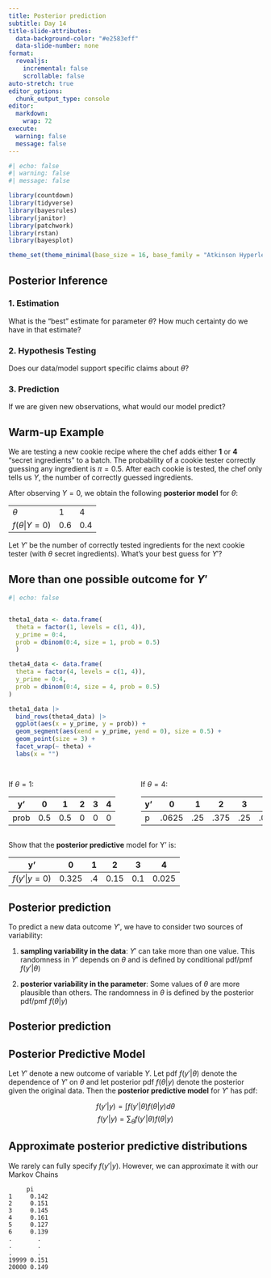 ```yaml
---
title: Posterior prediction
subtitle: Day 14
title-slide-attributes:
  data-background-color: "#e2583eff"
  data-slide-number: none
format: 
  revealjs:
    incremental: false
    scrollable: false
auto-stretch: true
editor_options: 
  chunk_output_type: console
editor: 
  markdown: 
    wrap: 72
execute: 
  warning: false
  message: false
---
```


```r
#| echo: false
#| warning: false
#| message: false

library(countdown)
library(tidyverse)
library(bayesrules)
library(janitor)
library(patchwork)
library(rstan)
library(bayesplot)

theme_set(theme_minimal(base_size = 16, base_family = "Atkinson Hyperlegible"))
```

## Posterior Inference {.center}

### 1. Estimation

What is the "best" estimate for parameter $\theta$? How much certainty
do we have in that estimate?

### 2. Hypothesis Testing

Does our data/model support specific claims about $\theta$?

### 3. Prediction

If we are given new observations, what would our model predict?


## Warm-up Example {.smaller}

We are testing a new cookie recipe where the chef adds either **1** or
**4** "secret ingredients" to a batch. The probability of a cookie
tester correctly guessing any ingredient is $\pi = 0.5$. After each
cookie is tested, the chef only tells us $Y$, the number of correctly
guessed ingredients.

After observing $Y=0$, we obtain the following **posterior model** for
$\theta$:

|                     |     |     |
|---------------------|-----|-----|
| $\theta$            | 1   | 4   |
| $f(\theta | Y = 0)$ | 0.6 | 0.4 |

Let $Y'$ be the number of correctly tested ingredients for the next cookie tester (with $\theta$ secret ingredients). What's your best guess for $Y'$? 

## More than one possible outcome for $Y'$

```r
#| echo: false


theta1_data <- data.frame(
  theta = factor(1, levels = c(1, 4)),
  y_prime = 0:4,
  prob = dbinom(0:4, size = 1, prob = 0.5)
  )

theta4_data <- data.frame(
  theta = factor(4, levels = c(1, 4)),
  y_prime = 0:4,
  prob = dbinom(0:4, size = 4, prob = 0.5)
)

theta1_data |>
  bind_rows(theta4_data) |>
  ggplot(aes(x = y_prime, y = prob)) +
  geom_segment(aes(xend = y_prime, yend = 0), size = 0.5) +
  geom_point(size = 3) +
  facet_wrap(~ theta) +
  labs(x = "")
```

## {.smaller}

::::: columns
::: {.column width="50%"}
If $\theta = 1$: 

| y'    |   0  |  1   | 2 | 3 | 4 | 
|-------|-----|-----|-----|-----|-----|
| prob | 0.5 | 0.5 | 0 | 0 | 0 |
:::

::: {.column width="50%"}
If $\theta = 4$: 

| y'    |   0  |  1   | 2 | 3 | 4 | 
|-------|-----|-----|-----|-----|-----|
| p | .0625 | .25 | .375 | .25 | .0625 |
:::
:::::

Show that the **posterior predictive** model for Y' is: 

|           y'         |  0   |  1   |  2  |  3   | 4 |
|---------------------|-----|-----| -----|-----|-----|
| $f(y' | y = 0)$ | 0.325 | .4 | 0.15 | 0.1 | 0.025 |

## Posterior prediction

To predict a new data outcome $Y'$, we have to consider two sources of variability: 

1. **sampling variability in the data**: $Y'$ can take more than one value. This randomness in $Y'$ depends on $\theta$ and is defined by conditional pdf/pmf $f(y' | \theta)$

2. **posterior variability in the parameter**: Some values of $\theta$ are more plausible than others. The randomness in $\theta$ is defined by the posterior pdf/pmf $f(\theta | y)$

## Posterior prediction

::: callout-note
## Posterior Predictive Model

Let $Y'$ denote a new outcome of variable $Y$. Let pdf $f(y' | \theta)$ denote the dependence of $Y'$ on $\theta$ and let posterior pdf $f(\theta | y)$ denote the posterior given the original data. Then the **posterior predictive model** for $Y'$ has pdf: 

$$f(y' | y) = \int f(y ' | \theta) f(\theta | y) d\theta$$
$$f(y' | y) = \sum_\theta f(y ' | \theta) f(\theta | y)$$

:::

## Approximate posterior predictive distributions

We rarely can fully specify $f(y' |y)$. However, we can approximate it with our Markov Chains

```
     pi
1     0.142
2     0.151
3     0.145
4     0.161
5     0.127
6     0.139
.       .
.       .
.       .
19999 0.151
20000 0.149
```
